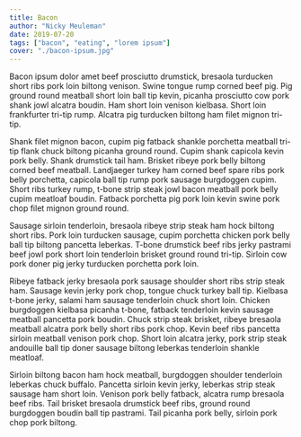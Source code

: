 ```yaml
---
title: Bacon
author: "Nicky Meuleman"
date: 2019-07-20
tags: ["bacon", "eating", "lorem ipsum"]
cover: "./bacon-ipsum.jpg"
---
```


Bacon ipsum dolor amet beef prosciutto drumstick, bresaola turducken short ribs pork loin biltong venison. Swine tongue rump corned beef pig. Pig ground round meatball short loin ball tip kevin, picanha prosciutto cow pork shank jowl alcatra boudin. Ham short loin venison kielbasa. Short loin frankfurter tri-tip rump. Alcatra pig turducken biltong ham filet mignon tri-tip.

Shank filet mignon bacon, cupim pig fatback shankle porchetta meatball tri-tip flank chuck biltong picanha ground round. Cupim shank capicola kevin pork belly. Shank drumstick tail ham. Brisket ribeye pork belly biltong corned beef meatball. Landjaeger turkey ham corned beef spare ribs pork belly porchetta, capicola ball tip rump pork sausage burgdoggen cupim. Short ribs turkey rump, t-bone strip steak jowl bacon meatball pork belly cupim meatloaf boudin. Fatback porchetta pig pork loin kevin swine pork chop filet mignon ground round.

Sausage sirloin tenderloin, bresaola ribeye strip steak ham hock biltong short ribs. Pork loin turducken sausage, cupim porchetta chicken pork belly ball tip biltong pancetta leberkas. T-bone drumstick beef ribs jerky pastrami beef jowl pork short loin tenderloin brisket ground round tri-tip. Sirloin cow pork doner pig jerky turducken porchetta pork loin.

Ribeye fatback jerky bresaola pork sausage shoulder short ribs strip steak ham. Sausage kevin jerky pork chop, tongue chuck turkey ball tip. Kielbasa t-bone jerky, salami ham sausage tenderloin chuck short loin. Chicken burgdoggen kielbasa picanha t-bone, fatback tenderloin kevin sausage meatball pancetta pork boudin. Chuck strip steak brisket, ribeye bresaola meatball alcatra pork belly short ribs pork chop. Kevin beef ribs pancetta sirloin meatball venison pork chop. Short loin alcatra jerky, pork strip steak andouille ball tip doner sausage biltong leberkas tenderloin shankle meatloaf.

Sirloin biltong bacon ham hock meatball, burgdoggen shoulder tenderloin leberkas chuck buffalo. Pancetta sirloin kevin jerky, leberkas strip steak sausage ham short loin. Venison pork belly fatback, alcatra rump bresaola beef ribs. Tail brisket bresaola drumstick beef ribs, ground round burgdoggen boudin ball tip pastrami. Tail picanha pork belly, sirloin pork chop pork biltong.
